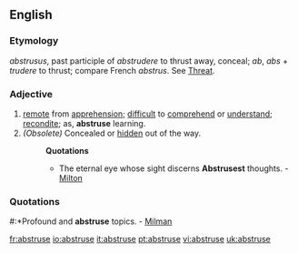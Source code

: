 ==English==
===Etymology===
{{L.}} ''abstrusus'', past participle of ''abstrudere'' to thrust away, conceal; ''ab'', ''abs'' + ''trudere'' to thrust; compare French ''abstrus''. See [[Threat]].
===Adjective===
#[[remote]] from [[apprehension]]; [[difficult]] to [[comprehend]] or [[understand]]; [[recondite]]; as, '''abstruse''' learning.
#''(Obsolete)'' Concealed or [[hidden]] out of the way. 
#:'''Quotations'''
#:*The eternal eye whose sight discerns '''Abstrusest''' thoughts. - [[Milton]]

===Quotations===
#:*Profound and '''abstruse''' topics. - [[Milman]]

[[fr:abstruse]]
[[io:abstruse]]
[[it:abstruse]]
[[pt:abstruse]]
[[vi:abstruse]]
[[uk:abstruse]]